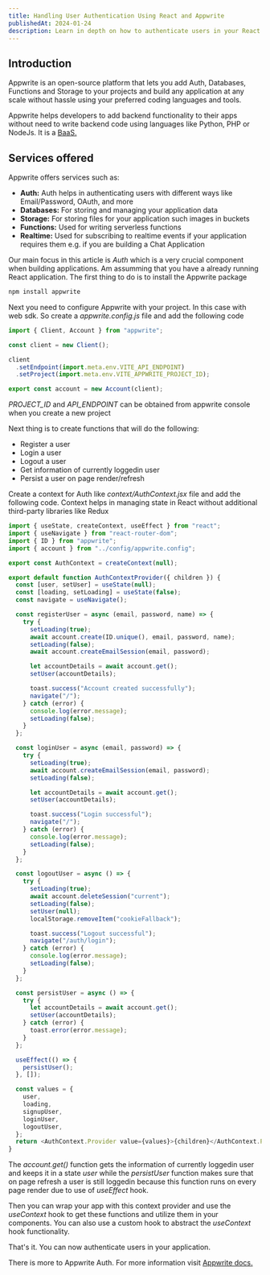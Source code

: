 ```yaml
---
title: Handling User Authentication Using React and Appwrite
publishedAt: 2024-01-24
description: Learn in depth on how to authenticate users in your React projects with Appwrite Cloud which eliminates the need for backend code
---
```


## Introduction

Appwrite is an open-source platform that lets you add Auth, Databases, Functions and Storage to your projects and build any application at any scale without hassle using your preferred coding languages and tools.

Appwrite helps developers to add backend functionality to their apps without need to write backend code using languages like Python, PHP or NodeJs. It is a [BaaS.](https://www.cloudflare.com/learning/serverless/glossary/backend-as-a-service-baas/)

## Services offered

Appwrite offers services such as:

- **Auth:** Auth helps in authenticating users with different ways like Email/Password, OAuth, and more
- **Databases:** For storing and managing your application data
- **Storage:** For storing files for your application such images in buckets
- **Functions:** Used for writing serverless functions
- **Realtime:** Used for subscribing to realtime events if your application requires them e.g. if you are building a Chat Application

Our main focus in this article is _Auth_ which is a very crucial component when building applications.
Am assumming that you have a already running React application. The first thing to do is to install the Appwrite package

```bash
npm install appwrite
```

Next you need to configure Appwrite with your project. In this case with web sdk. So create a _appwrite.config.js_ file and add the following code

```javascript
import { Client, Account } from "appwrite";

const client = new Client();

client
  .setEndpoint(import.meta.env.VITE_API_ENDPOINT)
  .setProject(import.meta.env.VITE_APPWRITE_PROJECT_ID);

export const account = new Account(client);
```

_PROJECT_ID_ and _API_ENDPOINT_ can be obtained from appwrite console when you create a new project

Next thing is to create functions that will do the following:

- Register a user
- Login a user
- Logout a user
- Get information of currently loggedin user
- Persist a user on page render/refresh

Create a context for Auth like _context/AuthContext.jsx_ file and add the following code. Context helps in managing state in React without additional third-party libraries like Redux

```javascript
import { useState, createContext, useEffect } from "react";
import { useNavigate } from "react-router-dom";
import { ID } from "appwrite";
import { account } from "../config/appwrite.config";

export const AuthContext = createContext(null);

export default function AuthContextProvider({ children }) {
  const [user, setUser] = useState(null);
  const [loading, setLoading] = useState(false);
  const navigate = useNavigate();

  const registerUser = async (email, password, name) => {
    try {
      setLoading(true);
      await account.create(ID.unique(), email, password, name);
      setLoading(false);
      await account.createEmailSession(email, password);

      let accountDetails = await account.get();
      setUser(accountDetails);

      toast.success("Account created successfully");
      navigate("/");
    } catch (error) {
      console.log(error.message);
      setLoading(false);
    }
  };

  const loginUser = async (email, password) => {
    try {
      setLoading(true);
      await account.createEmailSession(email, password);
      setLoading(false);

      let accountDetails = await account.get();
      setUser(accountDetails);

      toast.success("Login successful");
      navigate("/");
    } catch (error) {
      console.log(error.message);
      setLoading(false);
    }
  };

  const logoutUser = async () => {
    try {
      setLoading(true);
      await account.deleteSession("current");
      setLoading(false);
      setUser(null);
      localStorage.removeItem("cookieFallback");

      toast.success("Logout successful");
      navigate("/auth/login");
    } catch (error) {
      console.log(error.message);
      setLoading(false);
    }
  };

  const persistUser = async () => {
    try {
      let accountDetails = await account.get();
      setUser(accountDetails);
    } catch (error) {
      toast.error(error.message);
    }
  };

  useEffect(() => {
    persistUser();
  }, []);

  const values = {
    user,
    loading,
    signupUser,
    loginUser,
    logoutUser,
  };
  return <AuthContext.Provider value={values}>{children}</AuthContext.Provider>;
}
```

The _account.get()_ function gets the information of currently loggedin user and keeps it in a state _user_ while the _persistUser_ function makes sure that on page refresh a user is still loggedin because this function runs on every page render due to use of _useEffect_ hook.

Then you can wrap your app with this context provider and use the _useContext_ hook to get these functions and utilize them in your components. You can also use a custom hook to abstract the _useContext_ hook functionality.

That's it. You can now authenticate users in your application.

There is more to Appwrite Auth. For more information visit [Appwrite docs.](https://appwrite.io/docs)
